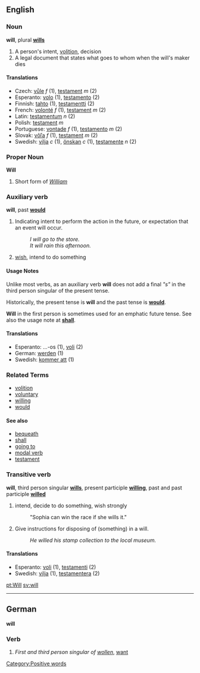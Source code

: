 ==English==

===Noun===
'''will''', plural '''[[wills]]'''

#A person's intent, [[volition]], decision
#A legal document that states what goes to whom when the will's maker dies

====Translations====
*Czech: [[vůle]] ''f'' (1), [[testament]] ''m'' (2)
*Esperanto: [[volo]] (1), [[testamento]] (2)
*Finnish: [[tahto]] (1), [[testamentti]] (2)
*French: [[volonté]] ''f'' (1), [[testament]] ''m'' (2)
*Latin:  [[testamentum]] ''n'' (2)
*Polish: [[testament]] ''m''
*Portuguese: [[vontade]] ''f'' (1), [[testamento]] ''m'' (2)
*Slovak: [[vôľa]] ''f'' (1), [[testament]] ''m'' (2)
*Swedish: [[vilja]] ''c'' (1), [[önskan]] ''c'' (1), [[testamente]] ''n'' (2)

===Proper Noun===
'''Will'''

#Short form of ''[[William]]''

===Auxiliary verb===
'''will''', past '''[[would]]'''


#Indicating intent to perform the action in the future, or expectation that an event will occur.
#:''I will go to the store.''
#:''It will rain this afternoon.''
# [[wish]], intend to do something


====Usage Notes====
Unlike most verbs, as an auxiliary verb '''will''' does not add a final ''"s"'' in the third person singular of the present tense.

Historically, the present tense is '''will''' and the past tense is '''[[would]]'''.

'''Will''' in the first person is sometimes used for an emphatic future tense.  See also the usage note at '''[[shall]]'''.

====Translations====

*Esperanto: ...-os (1), [[voli]] (2)
*German: [[werden]] (1)
*Swedish: [[kommer att]] (1)

===Related Terms===
*[[volition]]
*[[voluntary]]
*[[willing]]
*[[would]]

====See also====
*[[bequeath]]
*[[shall]]
*[[going to]]
*[[modal verb]]
*[[testament]]


===Transitive verb===
'''will''', third person singular '''[[wills]]''', present participle '''[[willing]]''', past and past participle '''[[willed]]'''

# intend, decide to do something, wish strongly
#: "Sophia can win the race if she wills it."
# Give instructions for disposing of (something) in a will.
#:''He willed his stamp collection to the local museum.''

====Translations====

*Esperanto: [[voli]] (1), [[testamenti]] (2)
*Swedish: [[vilja]] (1), [[testamentera]] (2)

[[pt:Will]]
[[sv:will]]
[[Category:Positive words]]

----
==German==

'''will'''
===Verb===
# ''First and third person singular of [[wollen]]'', [[want]]